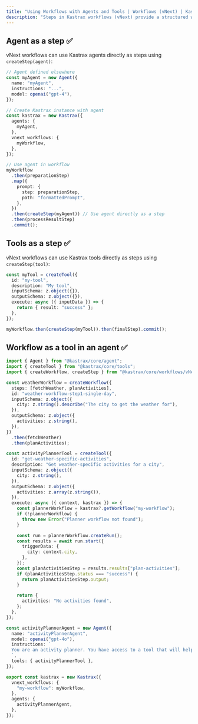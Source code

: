 ```yaml
---
title: "Using Workflows with Agents and Tools | Workflows (vNext) | Kastrax Docs"
description: "Steps in Kastrax workflows (vNext) provide a structured way to manage operations by defining inputs, outputs, and execution logic."
---
```


## Agent as a step ✅

vNext workflows can use Kastrax agents directly as steps using `createStep(agent)`:

```typescript
// Agent defined elsewhere
const myAgent = new Agent({
  name: "myAgent",
  instructions: "...",
  model: openai("gpt-4"),
});

// Create Kastrax instance with agent
const kastrax = new Kastrax({
  agents: {
    myAgent,
  },
  vnext_workflows: {
    myWorkflow,
  },
});

// Use agent in workflow
myWorkflow
  .then(preparationStep)
  .map({
    prompt: {
      step: preparationStep,
      path: "formattedPrompt",
    },
  })
  .then(createStep(myAgent)) // Use agent directly as a step
  .then(processResultStep)
  .commit();
```

## Tools as a step ✅

vNext workflows can use Kastrax tools directly as steps using `createStep(tool)`:

```typescript
const myTool = createTool({
  id: "my-tool",
  description: "My tool",
  inputSchema: z.object({}),
  outputSchema: z.object({}),
  execute: async ({ inputData }) => {
    return { result: "success" };
  },
});

myWorkflow.then(createStep(myTool)).then(finalStep).commit();
```

## Workflow as a tool in an agent ✅

```typescript
import { Agent } from "@kastrax/core/agent";
import { createTool } from "@kastrax/core/tools";
import { createWorkflow, createStep } from "@kastrax/core/workflows/vNext";

const weatherWorkflow = createWorkflow({
  steps: [fetchWeather, planActivities],
  id: "weather-workflow-step1-single-day",
  inputSchema: z.object({
    city: z.string().describe("The city to get the weather for"),
  }),
  outputSchema: z.object({
    activities: z.string(),
  }),
})
  .then(fetchWeather)
  .then(planActivities);

const activityPlannerTool = createTool({
  id: "get-weather-specific-activities",
  description: "Get weather-specific activities for a city",
  inputSchema: z.object({
    city: z.string(),
  }),
  outputSchema: z.object({
    activities: z.array(z.string()),
  }),
  execute: async ({ context, kastrax }) => {
    const plannerWorkflow = kastrax?.getWorkflow("my-workflow");
    if (!plannerWorkflow) {
      throw new Error("Planner workflow not found");
    }

    const run = plannerWorkflow.createRun();
    const results = await run.start({
      triggerData: {
        city: context.city,
      },
    });
    const planActivitiesStep = results.results["plan-activities"];
    if (planActivitiesStep.status === "success") {
      return planActivitiesStep.output;
    }

    return {
      activities: "No activities found",
    };
  },
});

const activityPlannerAgent = new Agent({
  name: "activityPlannerAgent",
  model: openai("gpt-4o"),
  instructions: `
  You are an activity planner. You have access to a tool that will help you get weather-specific activities for any city. The tool uses agents to plan the activities, you just need to provide the city. Whatever information you get back, return it as is and add your own thoughts on top of it.
  `,
  tools: { activityPlannerTool },
});

export const kastrax = new Kastrax({
  vnext_workflows: {
    "my-workflow": myWorkflow,
  },
  agents: {
    activityPlannerAgent,
  },
});
```
